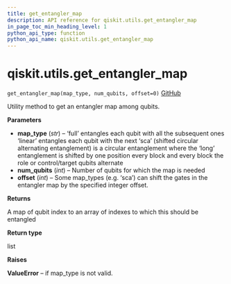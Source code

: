 ```yaml
---
title: get_entangler_map
description: API reference for qiskit.utils.get_entangler_map
in_page_toc_min_heading_level: 1
python_api_type: function
python_api_name: qiskit.utils.get_entangler_map
---
```


<span id="qiskit-utils-get-entangler-map" />

# qiskit.utils.get\_entangler\_map

<span id="qiskit.utils.get_entangler_map" />

`get_entangler_map(map_type, num_qubits, offset=0)` [GitHub](https://github.com/qiskit/qiskit/tree/stable/0.24/qiskit/utils/entangler_map.py "view source code")

Utility method to get an entangler map among qubits.

**Parameters**

*   **map\_type** (*str*) – ‘full’ entangles each qubit with all the subsequent ones ‘linear’ entangles each qubit with the next ‘sca’ (shifted circular alternating entanglement) is a circular entanglement where the ‘long’ entanglement is shifted by one position every block and every block the role or control/target qubits alternate
*   **num\_qubits** (*int*) – Number of qubits for which the map is needed
*   **offset** (*int*) – Some map\_types (e.g. ‘sca’) can shift the gates in the entangler map by the specified integer offset.

**Returns**

A map of qubit index to an array of indexes to which this should be entangled

**Return type**

list

**Raises**

**ValueError** – if map\_type is not valid.

